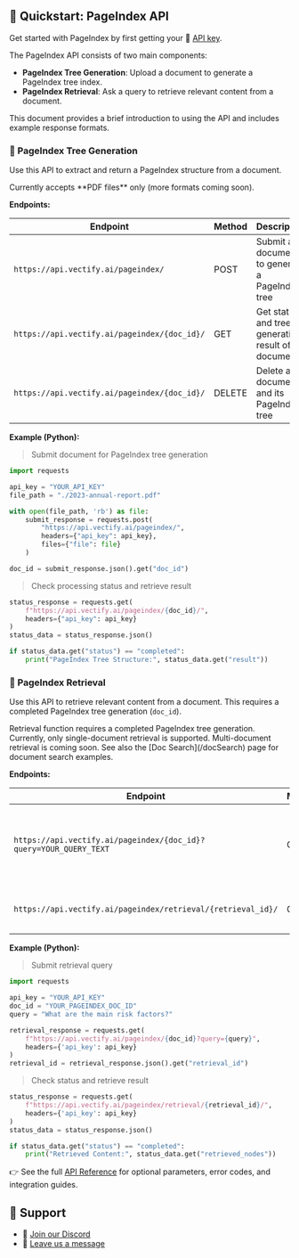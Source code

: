 
## 🚀 Quickstart: PageIndex API

Get started with PageIndex by first getting your 🔑 [API key](https://pageindex.vectify.ai/api-keys).

The PageIndex API consists of two main components:

* **PageIndex Tree Generation**: Upload a document to generate a PageIndex tree index.
* **PageIndex Retrieval**: Ask a query to retrieve relevant content from a document.

This document provides a brief introduction to using the API and includes example response formats.

### 🌲 PageIndex Tree Generation

Use this API to extract and return a PageIndex structure from a document.

<Callout type="info">
  Currently accepts **PDF files** only (more formats coming soon).
</Callout>

**Endpoints:**

| Endpoint                                     | Method | Description                                         |
| -------------------------------------------- | ------ | --------------------------------------------------- |
| `https://api.vectify.ai/pageindex/`          | POST   | Submit a document to generate a PageIndex tree      |
| `https://api.vectify.ai/pageindex/{doc_id}/` | GET    | Get status and tree generation result of a document |
| `https://api.vectify.ai/pageindex/{doc_id}/` | DELETE | Delete a document and its PageIndex tree            |

**Example (Python):**

> Submit document for PageIndex tree generation

```python
import requests

api_key = "YOUR_API_KEY"
file_path = "./2023-annual-report.pdf"

with open(file_path, 'rb') as file:
    submit_response = requests.post(
        "https://api.vectify.ai/pageindex/",
        headers={"api_key": api_key},
        files={"file": file}
    )

doc_id = submit_response.json().get("doc_id")
```

> Check processing status and retrieve result

```python
status_response = requests.get(
    f"https://api.vectify.ai/pageindex/{doc_id}/",
    headers={"api_key": api_key}
)
status_data = status_response.json()

if status_data.get("status") == "completed":
    print("PageIndex Tree Structure:", status_data.get("result"))
```

### 🔎 PageIndex Retrieval

Use this API to retrieve relevant content from a document. This requires a completed PageIndex tree generation (`doc_id`).

<Callout type="info">
  Retrieval function requires a completed PageIndex tree generation.
</Callout>

<Callout type="info">
  Currently, only single-document retrieval is supported. Multi-document retrieval is coming soon. See also the [Doc Search](/docSearch) page for document search examples.
</Callout>

**Endpoints:**

| Endpoint                                                          | Method | Description                                                 |
| ----------------------------------------------------------------- | ------ | ----------------------------------------------------------- |
| `https://api.vectify.ai/pageindex/{doc_id}?query=YOUR_QUERY_TEXT` | GET    | Submit a query to retrieve relevant content from a document |
| `https://api.vectify.ai/pageindex/retrieval/{retrieval_id}/`      | GET    | Get retrieval result and status                             |

**Example (Python):**

> Submit retrieval query

```python
import requests

api_key = "YOUR_API_KEY"
doc_id = "YOUR_PAGEINDEX_DOC_ID"
query = "What are the main risk factors?"

retrieval_response = requests.get(
    f"https://api.vectify.ai/pageindex/{doc_id}?query={query}",
    headers={'api_key': api_key}
)
retrieval_id = retrieval_response.json().get("retrieval_id")
```

> Check status and retrieve result

```python
status_response = requests.get(
    f"https://api.vectify.ai/pageindex/retrieval/{retrieval_id}/",
    headers={'api_key': api_key}
)
status_data = status_response.json()

if status_data.get("status") == "completed":
    print("Retrieved Content:", status_data.get("retrieved_nodes"))
```

👉 See the full [API Reference](/api) for optional parameters, error codes, and integration guides.

## 💬 Support

* 🤝 [Join our Discord](https://discord.gg/VuXuf29EUj)
* 📨 [Leave us a message](https://ii2abc2jejf.typeform.com/to/meB40zV0)
